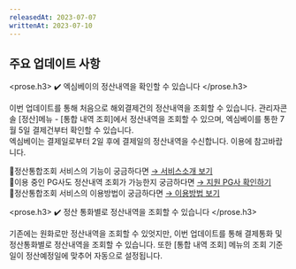 ```yaml
---
releasedAt: 2023-07-07
writtenAt: 2023-07-10
---
```



## 주요 업데이트 사항

<prose.h3>
  <Recon />
  ✔️ 엑심베이의 정산내역을 확인할 수 있습니다
</prose.h3>

이번 업데이트를 통해 처음으로 해외결제건의 정산내역을 조회할 수 있습니다.
관리자콘솔 [정산]메뉴 - [통합 내역 조회]에서 정산내역을 조회할 수 있으며, 엑심베이를 통한 7월 5일 결제건부터 확인할 수 있습니다.\
엑심베이는 결제일로부터 2일 후에 결제일의 정산내역을 수신합니다.
이용에 참고바랍니다.

📍정산통합조회 서비스의 기능이 궁금하다면 [→ 서비스소개 보기](https://guide.portone.io/a89f61e5-4545-41ae-9b72-14f506adcac6)\
📍이용 중인 PG사도 정산내역 조회가 가능한지 궁금하다면 [→ 지원 PG사 확인하기](https://guide.portone.io/a89f61e5-4545-41ae-9b72-14f506adcac6)\
📍정산통합조회 서비스의 이용방법이 궁금하다면 [→ 이용방법 보기](https://guide.portone.io/92af7604-5813-48fa-a186-82e8e7356a3e)

<prose.h3>
  <Recon />
  ✔️ 정산 통화별로 정산내역을 조회할 수 있습니다
</prose.h3>

기존에는 원화로만 정산내역을 조회할 수 있엇지만, 이번 업데이트를 통해 결제통화 및 정산통화별로 정산내역을 조회할 수 있습니다.
또한 [통합 내역 조회] 메뉴의 조회 기준일이 정산예정일에 맞추어 자동으로 설정됩니다.


<Figure src={screenshot1} />
